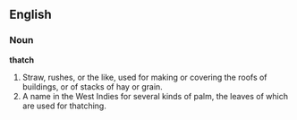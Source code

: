 ==English==

===Noun===

'''thatch'''

#Straw, rushes, or the like, used for making or covering the roofs of buildings, or of stacks of hay or grain.
#A name in the West Indies for several kinds of palm, the leaves of which are used for thatching.